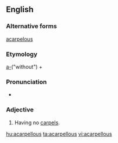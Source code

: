 ==English==

===Alternative forms===
[[acarpelous]]

===Etymology===
[[a-]]("without") + {{suffix|carpel|ous|t2=full of}}

===Pronunciation===
* {{a|US}} {{IPA|/ˌeɪ.ˈkɑɹ.pə.ləs/}}

===Adjective===
{{en-adj|-}}

# {{context|botany}} Having no [[carpel]]s.

[[hu:acarpellous]]
[[ta:acarpellous]]
[[vi:acarpellous]]